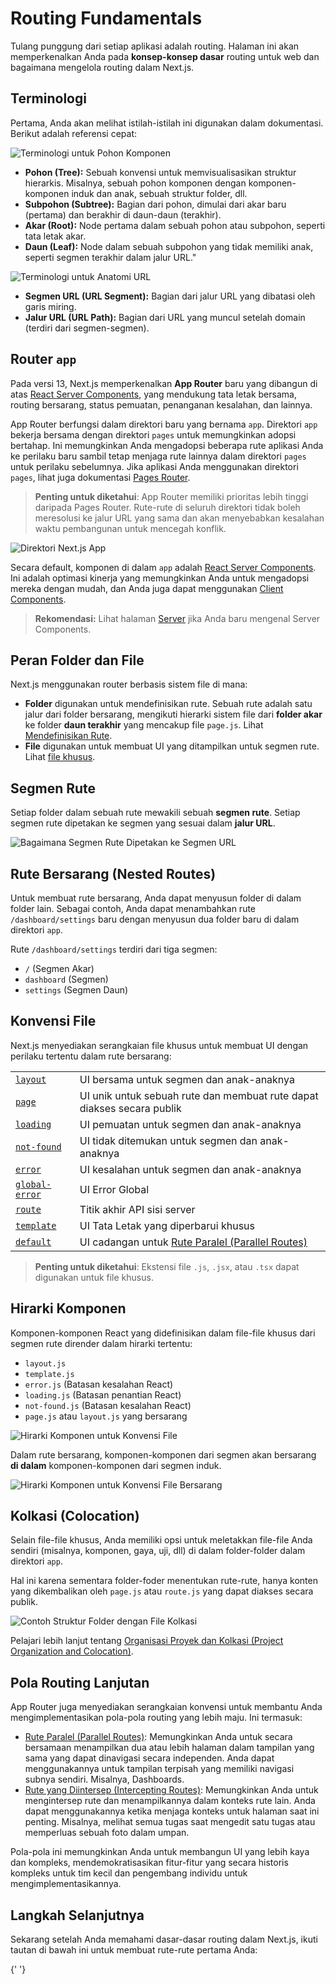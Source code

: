 
# Routing Fundamentals

Tulang punggung dari setiap aplikasi adalah routing. Halaman ini akan memperkenalkan Anda pada **konsep-konsep dasar** routing untuk web dan bagaimana mengelola routing dalam Next.js.

## Terminologi

Pertama, Anda akan melihat istilah-istilah ini digunakan dalam dokumentasi. Berikut adalah referensi cepat:

![Terminologi untuk Pohon Komponen](https://nextjs.org/_next/image?url=%2Fdocs%2Fdark%2Fterminology-component-tree.png&w=1920&q=75&dpl=dpl_JAMnhWMXXnjUMASoC6DujN1XhoEg)

- **Pohon (Tree):** Sebuah konvensi untuk memvisualisasikan struktur hierarkis. Misalnya, sebuah pohon komponen dengan komponen-komponen induk dan anak, sebuah struktur folder, dll.
- **Subpohon (Subtree):** Bagian dari pohon, dimulai dari akar baru (pertama) dan berakhir di daun-daun (terakhir).
- **Akar (Root):** Node pertama dalam sebuah pohon atau subpohon, seperti tata letak akar.
- **Daun (Leaf):** Node dalam sebuah subpohon yang tidak memiliki anak, seperti segmen terakhir dalam jalur URL."

![Terminologi untuk Anatomi URL](https://nextjs.org/_next/image?url=%2Fdocs%2Fdark%2Fterminology-url-anatomy.png&w=1920&q=75&dpl=dpl_JAMnhWMXXnjUMASoC6DujN1XhoEg)

- **Segmen URL (URL Segment):** Bagian dari jalur URL yang dibatasi oleh garis miring.
- **Jalur URL (URL Path):** Bagian dari URL yang muncul setelah domain (terdiri dari segmen-segmen).

## Router `app`

Pada versi 13, Next.js memperkenalkan **App Router** baru yang dibangun di atas [React Server Components](/docs/app/building-your-application/rendering/server-components), yang mendukung tata letak bersama, routing bersarang, status pemuatan, penanganan kesalahan, dan lainnya.

App Router berfungsi dalam direktori baru yang bernama `app`. Direktori `app` bekerja bersama dengan direktori `pages` untuk memungkinkan adopsi bertahap. Ini memungkinkan Anda mengadopsi beberapa rute aplikasi Anda ke perilaku baru sambil tetap menjaga rute lainnya dalam direktori `pages` untuk perilaku sebelumnya. Jika aplikasi Anda menggunakan direktori `pages`, lihat juga dokumentasi [Pages Router](/docs/pages/building-your-application/routing).

> **Penting untuk diketahui**: App Router memiliki prioritas lebih tinggi daripada Pages Router. Rute-rute di seluruh direktori tidak boleh meresolusi ke jalur URL yang sama dan akan menyebabkan kesalahan waktu pembangunan untuk mencegah konflik.

![Direktori Next.js App](https://nextjs.org/_next/image?url=%2Fdocs%2Fdark%2Fnext-router-directories.png&w=1920&q=75&dpl=dpl_JAMnhWMXXnjUMASoC6DujN1XhoEg)

Secara default, komponen di dalam `app` adalah [React Server Components](/docs/app/building-your-application/rendering/server-components). Ini adalah optimasi kinerja yang memungkinkan Anda untuk mengadopsi mereka dengan mudah, dan Anda juga dapat menggunakan [Client Components](/docs/app/building-your-application/rendering/client-components).

> **Rekomendasi:** Lihat halaman [Server](/docs/app/building-your-application/rendering/server-components) jika Anda baru mengenal Server Components.

## Peran Folder dan File

Next.js menggunakan router berbasis sistem file di mana:

- **Folder** digunakan untuk mendefinisikan rute. Sebuah rute adalah satu jalur dari folder bersarang, mengikuti hierarki sistem file dari **folder akar** ke folder **daun terakhir** yang mencakup file `page.js`. Lihat [Mendefinisikan Rute](/docs/app/building-your-application/routing/defining-routes).
- **File** digunakan untuk membuat UI yang ditampilkan untuk segmen rute. Lihat [file khusus](#file-conventions).

## Segmen Rute

Setiap folder dalam sebuah rute mewakili sebuah **segmen rute**. Setiap segmen rute dipetakan ke segmen yang sesuai dalam **jalur URL**.

![Bagaimana Segmen Rute Dipetakan ke Segmen URL](https://nextjs.org/_next/image?url=%2Fdocs%2Fdark%2Froute-segments-to-path-segments.png&w=1920&q=75&dpl=dpl_JAMnhWMXXnjUMASoC6DujN1XhoEg)

## Rute Bersarang (Nested Routes)

Untuk membuat rute bersarang, Anda dapat menyusun folder di dalam folder lain. Sebagai contoh, Anda dapat menambahkan rute `/dashboard/settings` baru dengan menyusun dua folder baru di dalam direktori `app`.

Rute `/dashboard/settings` terdiri dari tiga segmen:

- `/` (Segmen Akar)
- `dashboard` (Segmen)
- `settings` (Segmen Daun)

## Konvensi File

Next.js menyediakan serangkaian file khusus untuk membuat UI dengan perilaku tertentu dalam rute bersarang:

|                                                                                       |                                                                                                                 |
| ------------------------------------------------------------------------------------- | --------------------------------------------------------------------------------------------------------------- |
| [`layout`](/docs/app/building-your-application/routing/pages-and-layouts#layouts)     | UI bersama untuk segmen dan anak-anaknya                                                                        |
| [`page`](/docs/app/building-your-application/routing/pages-and-layouts#pages)         | UI unik untuk sebuah rute dan membuat rute dapat diakses secara publik                                          |
| [`loading`](/docs/app/building-your-application/routing/loading-ui-and-streaming)     | UI pemuatan untuk segmen dan anak-anaknya                                                                       |
| [`not-found`](/docs/app/api-reference/file-conventions/not-found)                     | UI tidak ditemukan untuk segmen dan anak-anaknya                                                                |
| [`error`](/docs/app/building-your-application/routing/error-handling)                 | UI kesalahan untuk segmen dan anak-anaknya                                                                      |
| [`global-error`](/docs/app/building-your-application/routing/error-handling)          | UI Error Global                                                                                                 |
| [`route`](/docs/app/building-your-application/routing/route-handlers)                 | Titik akhir API sisi server                                                                                     |
| [`template`](/docs/app/building-your-application/routing/pages-and-layouts#templates) | UI Tata Letak yang diperbarui khusus                                                                            |
| [`default`](/docs/app/api-reference/file-conventions/default)                         | UI cadangan untuk [Rute Paralel (Parallel Routes)](/docs/app/building-your-application/routing/parallel-routes) |

> **Penting untuk diketahui**: Ekstensi file `.js`, `.jsx`, atau `.tsx` dapat digunakan untuk file khusus.

## Hirarki Komponen

Komponen-komponen React yang didefinisikan dalam file-file khusus dari segmen rute dirender dalam hirarki tertentu:

- `layout.js`
- `template.js`
- `error.js` (Batasan kesalahan React)
- `loading.js` (Batasan penantian React)
- `not-found.js` (Batasan kesalahan React)
- `page.js` atau `layout.js` yang bersarang

![Hirarki Komponen untuk Konvensi File](https://nextjs.org/_next/image?url=%2Fdocs%2Fdark%2Ffile-conventions-component-hierarchy.png&w=1920&q=75&dpl=dpl_JAMnhWMXXnjUMASoC6DujN1XhoEg)

Dalam rute bersarang, komponen-komponen dari segmen akan bersarang **di dalam** komponen-komponen dari segmen induk.

![Hirarki Komponen untuk Konvensi File Bersarang](https://nextjs.org/_next/image?url=%2Fdocs%2Fdark%2Fnested-file-conventions-component-hierarchy.png&w=1920&q=75&dpl=dpl_JAMnhWMXXnjUMASoC6DujN1XhoEg)

## Kolkasi (Colocation)

Selain file-file khusus, Anda memiliki opsi untuk meletakkan file-file Anda sendiri (misalnya, komponen, gaya, uji, dll) di dalam folder-folder dalam direktori `app`.

Hal ini karena sementara folder-foder menentukan rute-rute, hanya konten yang dikembalikan oleh `page.js` atau `route.js` yang dapat diakses secara publik.

![Contoh Struktur Folder dengan File Kolkasi](https://nextjs.org/_next/image?url=%2Fdocs%2Fdark%2Fproject-organization-colocation.png&w=1920&q=75&dpl=dpl_JAMnhWMXXnjUMASoC6DujN1XhoEg)

Pelajari lebih lanjut tentang [Organisasi Proyek dan Kolkasi (Project Organization and Colocation)](/docs/app/building-your-application/routing/colocation).

## Pola Routing Lanjutan

App Router juga menyediakan serangkaian konvensi untuk membantu Anda mengimplementasikan pola-pola routing yang lebih maju. Ini termasuk:

- [Rute Paralel (Parallel Routes)](/docs/app/building-your-application/routing/parallel-routes): Memungkinkan Anda untuk secara bersamaan menampilkan dua atau lebih halaman dalam tampilan yang sama yang dapat dinavigasi secara independen. Anda dapat menggunakannya untuk tampilan terpisah yang memiliki navigasi subnya sendiri. Misalnya, Dashboards.
- [Rute yang Diintersep (Intercepting Routes)](/docs/app/building-your-application/routing/intercepting-routes): Memungkinkan Anda untuk mengintersep rute dan menampilkannya dalam konteks rute lain. Anda dapat menggunakannya ketika menjaga konteks untuk halaman saat ini penting. Misalnya, melihat semua tugas saat mengedit satu tugas atau memperluas sebuah foto dalam umpan.

Pola-pola ini memungkinkan Anda untuk membangun UI yang lebih kaya dan kompleks, mendemokratisasikan fitur-fitur yang secara historis kompleks untuk tim kecil dan pengembang individu untuk mengimplementasikannya.

## Langkah Selanjutnya

Sekarang setelah Anda memahami dasar-dasar routing dalam Next.js, ikuti tautan di bawah ini untuk membuat rute-rute pertama Anda:

<Cards num={2}>
  <Card title="Mendefinisikan Rute-rute" href="https://nextjs.org/docs/app/building-your-application/routing/defining-routes" />

{' '}

<Card
  title="Halaman dan Layouts"
  href="https://nextjs.org/docs/app/building-your-application/routing/pages-and-layouts"
/>
<Card
  title="Linking dan Navigasi"
  href="https://nextjs.org/docs/app/building-your-application/routing/linking-and-navigating"
/>
<Card
  title="Route Groups"
  href="https://nextjs.org/docs/app/building-your-application/routing/route-groups"
/>
<Card
  title="Dynamic Routes"
  href="https://nextjs.org/docs/app/building-your-application/routing/dynamic-routes"
/>
<Card
  title="Loading UI dan Streaming"
  href="https://nextjs.org/docs/app/building-your-application/routing/loading-ui-and-streaming"
/>
<Card
  title="Handling Error"
  href="https://nextjs.org/docs/app/building-your-application/routing/error-handling"
/>
<Card
  title="Routes Parallel"
  href="https://nextjs.org/docs/app/building-your-application/routing/parallel-routes"
/>
<Card
  title="Intercepting Routes"
  href="https://nextjs.org/docs/app/building-your-application/routing/intercepting-routes"
/>
<Card
  title="Route Handlers"
  href="https://nextjs.org/docs/app/building-your-application/routing/route-handlers"
/>
<Card
  title="Middleware"
  href="https://nextjs.org/docs/app/building-your-application/routing/middleware"
/>
<Card
  title="Project Organisasi"
  href="https://nextjs.org/docs/app/building-your-application/routing/colocation"
/>
<Card
  title="Internationalization"
  href="https://nextjs.org/docs/app/building-your-application/routing/internationalization"
/>

</Cards>
